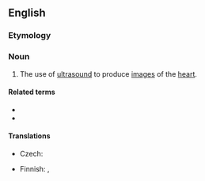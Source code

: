 ==English==

===Etymology===
{{compound|echo|cardiography|lang=en}}

===Noun===
{{wikipedia}}
{{en-noun|~|echocardiographies}}

# {{lb|en|medicine}} The use of [[ultrasound]] to produce [[image]]s of the [[heart]].

====Related terms====
* {{l|en|echocardiogram}}
* {{l|en|echocardiograph}}

====Translations====
{{trans-top|use of ultrasound to produce images of the heart}}
* Czech: {{t|cs|echokardiografie|f}}
{{trans-mid}}
* Finnish: {{t|fi|[[sydän|sydämen]] [[ultraäänikuvaus]]}}, {{t|fi|ekokardiografia}}
{{trans-bottom}}